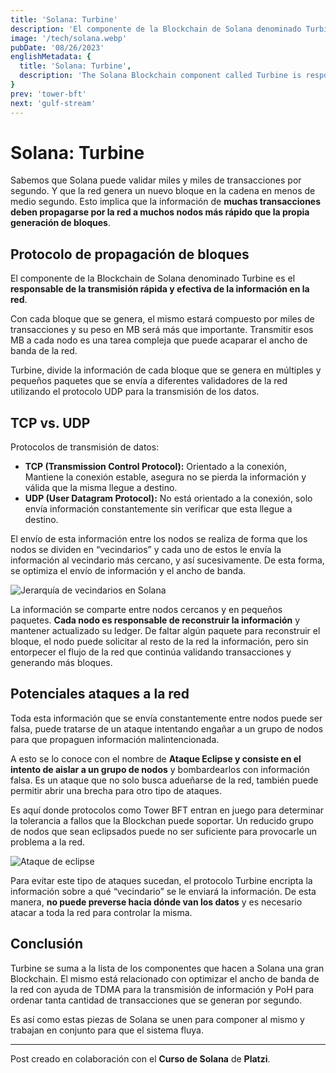 ```yaml
---
title: 'Solana: Turbine'
description: 'El componente de la Blockchain de Solana denominado Turbine es el responsable de la transmisión rápida y efectiva de la información en la red.'
image: '/tech/solana.webp'
pubDate: '08/26/2023'
englishMetadata: {
  title: 'Solana: Turbine',
  description: 'The Solana Blockchain component called Turbine is responsible for the rapid and effective transmission of information on the network.'
}
prev: 'tower-bft'
next: 'gulf-stream'
---
```


# Solana: Turbine

Sabemos que Solana puede validar miles y miles de transacciones por segundo. Y que la red genera un nuevo bloque en la cadena en menos de medio segundo. Esto implica que la información de **muchas transacciones deben propagarse por la red a muchos nodos más rápido que la propia generación de bloques**.

## Protocolo de propagación de bloques

El componente de la Blockchain de Solana denominado Turbine es el **responsable de la transmisión rápida y efectiva de la información en la red**.

Con cada bloque que se genera, el mismo estará compuesto por miles de transacciones y su peso en MB será más que importante. Transmitir esos MB a cada nodo es una tarea compleja que puede acaparar el ancho de banda de la red.

Turbine, divide la información de cada bloque que se genera en múltiples y pequeños paquetes que se envía a diferentes validadores de la red utilizando el protocolo UDP para la transmisión de los datos.

## TCP vs. UDP

Protocolos de transmisión de datos:
- **TCP (Transmission Control Protocol):** Orientado a la conexión, Mantiene la conexión estable, asegura no se pierda la información y válida que la misma llegue a destino.
- **UDP (User Datagram Protocol):** No está orientado a la conexión, solo envía información constantemente sin verificar que esta llegue a destino.

El envío de esta información entre los nodos se realiza de forma que los nodos se dividen en “vecindarios” y cada uno de estos le envía la información al vecindario más cercano, y así sucesivamente. De esta forma, se optimiza el envío de información y el ancho de banda.

![Jerarquía de vecindarios en Solana](/images/solana-nodos.png)

La información se comparte entre nodos cercanos y en pequeños paquetes. **Cada nodo es responsable de reconstruir la información** y mantener actualizado su ledger. De faltar algún paquete para reconstruir el bloque, el nodo puede solicitar al resto de la red la información, pero sin entorpecer el flujo de la red que continúa validando transacciones y generando más bloques.

## Potenciales ataques a la red

Toda esta información que se envía constantemente entre nodos puede ser falsa, puede tratarse de un ataque intentando engañar a un grupo de nodos para que propaguen información malintencionada.

A esto se lo conoce con el nombre de **Ataque Eclipse y consiste en el intento de aislar a un grupo de nodos** y bombardearlos con información falsa. Es un ataque que no solo busca adueñarse de la red, también puede permitir abrir una brecha para otro tipo de ataques.

Es aquí donde protocolos como Tower BFT entran en juego para determinar la tolerancia a fallos que la Blockchan puede soportar. Un reducido grupo de nodos que sean eclipsados puede no ser suficiente para provocarle un problema a la red.

![Ataque de eclipse](/images/solana-eclipse-attack.png)

Para evitar este tipo de ataques sucedan, el protocolo Turbine encripta la información sobre a qué “vecindario” se le enviará la información. De esta manera, **no puede preverse hacia dónde van los datos** y es necesario atacar a toda la red para controlar la misma.

## Conclusión

Turbine se suma a la lista de los componentes que hacen a Solana una gran Blockchain. El mismo está relacionado con optimizar el ancho de banda de la red con ayuda de TDMA para la transmisión de información y PoH para ordenar tanta cantidad de transacciones que se generan por segundo.

Es así como estas piezas de Solana se unen para componer al mismo y trabajan en conjunto para que el sistema fluya.

---
Post creado en colaboración con el **Curso de Solana** de **Platzi**.
